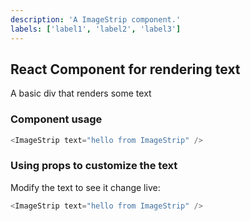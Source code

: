 ```yaml
---
description: 'A ImageStrip component.'
labels: ['label1', 'label2', 'label3']
---
```



## React Component for rendering text

A basic div that renders some text

### Component usage
```js
<ImageStrip text="hello from ImageStrip" />
```

### Using props to customize the text

Modify the text to see it change live:
```js live
<ImageStrip text="hello from ImageStrip" />
```

